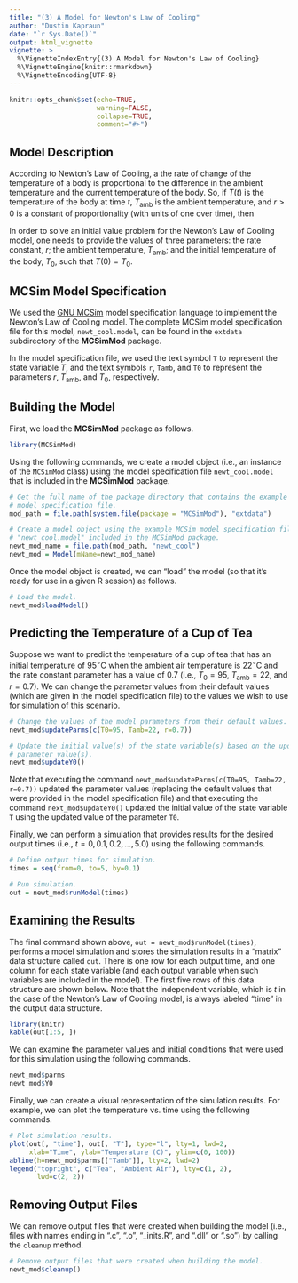```yaml
---
title: "(3) A Model for Newton's Law of Cooling"
author: "Dustin Kapraun"
date: "`r Sys.Date()`"
output: html_vignette
vignette: >
  %\VignetteIndexEntry{(3) A Model for Newton's Law of Cooling}
  %\VignetteEngine{knitr::rmarkdown}
  %\VignetteEncoding{UTF-8}
---
```


```r
knitr::opts_chunk$set(echo=TRUE,
                      warning=FALSE,
                      collapse=TRUE,
                      comment="#>")
```

## Model Description

According to Newton's Law of Cooling, a the rate of change of the temperature of a body is proportional to the difference in the ambient temperature and the current temperature of the body. So, if $T(t)$ is the temperature of the body at time $t$, $T_\textrm{amb}$ is the ambient temperature, and $r>0$ is a constant of proportionality (with units of one over time), then
\begin{equation}
  \frac{\textrm{d}}{\textrm{d}t}T(t) = -r \left( T(t) - T_\textrm{amb} \right).
\end{equation}

In order to solve an initial value problem for the Newton's Law of Cooling model, one needs to provide the values of three parameters: the rate constant, $r$; the ambient temperature, $T_\textrm{amb}$; and the initial temperature of the body, $T_0$, such that $T(0) = T_0$.

## MCSim Model Specification

We used the [GNU MCSim](https://www.gnu.org/software/mcsim/) model specification language to implement the Newton's Law of Cooling model. The complete MCSim model specification file for this model, `newt_cool.model`, can be found in the `extdata` subdirectory of the **MCSimMod** package.

In the model specification file, we used the text symbol `T` to represent the state variable $T$, and the text symbols `r`, `Tamb`, and `T0` to represent the parameters $r$, $T_\textrm{amb}$, and $T_0$, respectively.

## Building the Model

First, we load the **MCSimMod** package as follows.
```r
library(MCSimMod)
```

Using the following commands, we create a model object (i.e., an instance of the `MCSimMod` class) using the model specification file `newt_cool.model` that is included in the **MCSimMod** package.
```r
# Get the full name of the package directory that contains the example MCSim
# model specification file.
mod_path = file.path(system.file(package = "MCSimMod"), "extdata")

# Create a model object using the example MCSim model specification file 
# "newt_cool.model" included in the MCSimMod package.
newt_mod_name = file.path(mod_path, "newt_cool")
newt_mod = Model(mName=newt_mod_name)
```

Once the model object is created, we can "load" the model (so that it's ready for use in a given R session) as follows.
```r
# Load the model.
newt_mod$loadModel()
```

## Predicting the Temperature of a Cup of Tea

Suppose we want to predict the temperature of a cup of tea that has an initial temperature of 95$^\circ$C when the ambient air temperature is 22$^\circ$C and the rate constant parameter has a value of 0.7 (i.e., $T_0 = 95$, $T_\textrm{amb} = 22$, and $r = 0.7$). We can change the parameter values from their default values (which are given in the model specification file) to the values we wish to use for simulation of this scenario. 
```r
# Change the values of the model parameters from their default values.
newt_mod$updateParms(c(T0=95, Tamb=22, r=0.7))

# Update the initial value(s) of the state variable(s) based on the updated
# parameter value(s).
newt_mod$updateY0()
```

Note that executing the command `newt_mod$updateParms(c(T0=95, Tamb=22, r=0.7))` updated the parameter values (replacing the default values that were provided in the model specification file) and that executing the command `next_mod$updateY0()` updated the initial value of the state variable `T` using the updated value of the parameter `T0`.

Finally, we can perform a simulation that provides results for the desired output times (i.e., $t = 0, 0.1, 0.2, \ldots, 5.0$) using the following commands.
```r
# Define output times for simulation.
times = seq(from=0, to=5, by=0.1)

# Run simulation.
out = newt_mod$runModel(times)
```

## Examining the Results

The final command shown above, `out = newt_mod$runModel(times)`,  performs a model simulation and stores the simulation results in a "matrix" data structure called `out`. There is one row for each output time, and one column for each state variable (and each output variable when such variables are included in the model). The first five rows of this data structure are shown below. Note that the independent variable, which is $t$ in the case of the Newton's Law of Cooling model, is always labeled "time" in the output data structure.
```r
library(knitr)
kable(out[1:5, ])
```

We can examine the parameter values and initial conditions that were used for this simulation using the following commands.
```r
newt_mod$parms
newt_mod$Y0
```

Finally, we can create a visual representation of the simulation results. For example, we can plot the temperature vs. time using the following commands.
```r
# Plot simulation results.
plot(out[, "time"], out[, "T"], type="l", lty=1, lwd=2,
     xlab="Time", ylab="Temperature (C)", ylim=c(0, 100))
abline(h=newt_mod$parms[["Tamb"]], lty=2, lwd=2)
legend("topright", c("Tea", "Ambient Air"), lty=c(1, 2),
       lwd=c(2, 2))
```

## Removing Output Files

We can remove output files that were created when building the model (i.e., files with names ending in ".c", ".o", "_inits.R", and ".dll" or ".so") by calling the `cleanup` method.
```r
# Remove output files that were created when building the model.
newt_mod$cleanup()
```